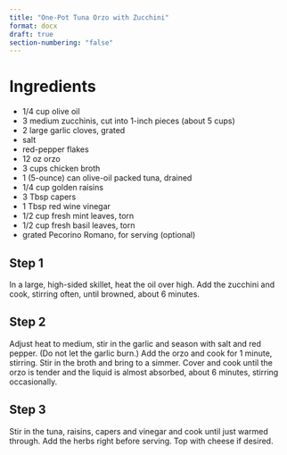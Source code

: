 ```yaml
---
title: "One-Pot Tuna Orzo with Zucchini"
format: docx
draft: true
section-numbering: "false"
---
```


# Ingredients

- 1/4 cup olive oil
- 3 medium zucchinis, cut into 1-inch pieces (about 5 cups)
- 2 large garlic cloves, grated
- salt
- red-pepper flakes
- 12 oz orzo
- 3 cups chicken broth
- 1 (5-ounce) can olive-oil packed tuna, drained
- 1/4 cup golden raisins
- 3 Tbsp capers
- 1 Tbsp red wine vinegar
- 1/2 cup fresh mint leaves, torn
- 1/2 cup fresh basil leaves, torn
- grated Pecorino Romano, for serving (optional)

## Step 1

In a large, high-sided skillet, heat the oil over high. Add the zucchini and cook, stirring often, until browned, about 6 minutes.

## Step 2

Adjust heat to medium, stir in the garlic and season with salt and red pepper. (Do not let the garlic burn.) Add the orzo and cook for 1 minute, stirring. Stir in the broth and bring to a simmer. Cover and cook until the orzo is tender and the liquid is almost absorbed, about 6 minutes, stirring occasionally.

## Step 3

Stir in the tuna, raisins, capers and vinegar and cook until just warmed through. Add the herbs right before serving. Top with cheese if desired.